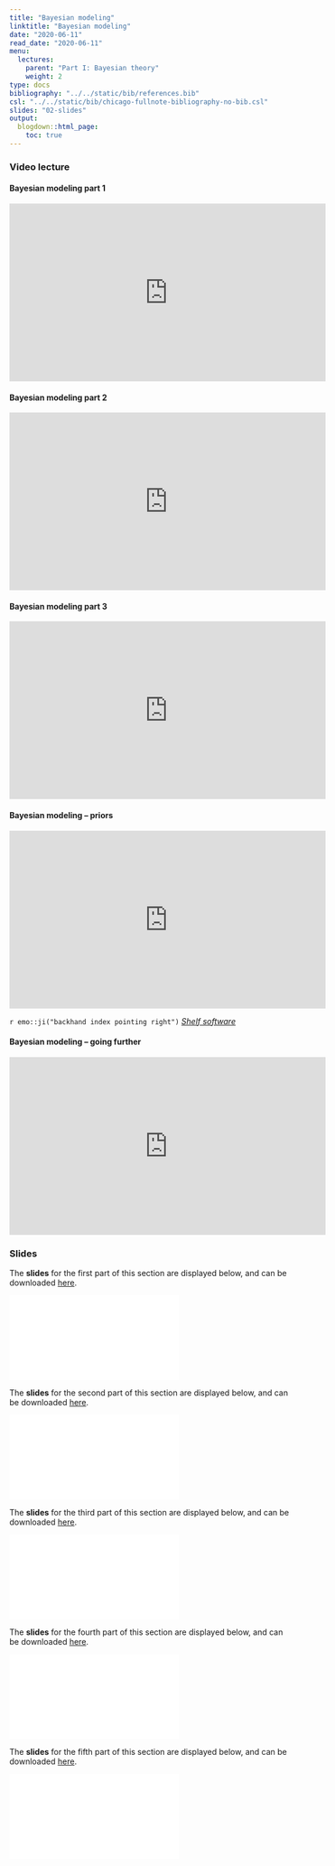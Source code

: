 ```yaml
---
title: "Bayesian modeling"
linktitle: "Bayesian modeling"
date: "2020-06-11"
read_date: "2020-06-11"
menu:
  lectures:
    parent: "Part I: Bayesian theory"
    weight: 2
type: docs
bibliography: "../../static/bib/references.bib"
csl: "../../static/bib/chicago-fullnote-bibliography-no-bib.csl"
slides: "02-slides"
output:
  blogdown::html_page:
    toc: true
---
```


### Video lecture


#### Bayesian modeling part 1
<iframe width="560" height="315" src="https://www.youtube.com/embed/8Ez-wWMohDg" frameborder="0" allow="accelerometer; autoplay; encrypted-media; gyroscope; picture-in-picture" allowfullscreen></iframe>

#### Bayesian modeling part 2
<iframe width="560" height="315" src="https://www.youtube.com/embed/Wc1bCLNA4Q8" frameborder="0" allow="accelerometer; autoplay; encrypted-media; gyroscope; picture-in-picture" allowfullscreen></iframe>


#### Bayesian modeling part 3
<iframe width="560" height="315" src="https://www.youtube.com/embed/c0yCMO-TwP0" frameborder="0" allow="accelerometer; autoplay; encrypted-media; gyroscope; picture-in-picture" allowfullscreen></iframe>


#### Bayesian modeling – priors
<iframe width="560" height="315" src="https://www.youtube.com/embed/TtGldDmOHcw" frameborder="0" allow="accelerometer; autoplay; encrypted-media; gyroscope; picture-in-picture" allowfullscreen></iframe>

`r emo::ji("backhand index pointing right")` [*Shelf software*](http://www.tonyohagan.co.ik/shelf/)

#### Bayesian modeling – going further
<iframe width="560" height="315" src="https://www.youtube.com/embed/G50sTVCdN_8" frameborder="0" allow="accelerometer; autoplay; encrypted-media; gyroscope; picture-in-picture" allowfullscreen></iframe>


### Slides

The **slides** for the first part of this section are displayed below, and can be downloaded [here](/slides/slidesModel1.pdf).

<html>
<body>
  <object data="/slides/slidesModel1.pdf##view=fit" type="application/pdf" width="420" height="237">
        <embed src="/slides/slidesModel1.pdf##view=fit" type="application/pdf"/>
  </object>
</body>
</html>


The **slides** for the second part of this section are displayed below, and can be downloaded [here](/slides/slidesModel2.pdf).

<html>
<body>
  <object data="/slides/slidesModel2.pdf##view=fit" type="application/pdf" width="420" height="237">
        <embed src="/slides/slidesModel2.pdf##view=fit" type="application/pdf"/>
  </object>
</body>
</html>




The **slides** for the third part of this section are displayed below, and can be downloaded [here](/slides/slidesModel3.pdf).

<html>
<body>
  <object data="/slides/slidesModel3.pdf##view=fit" type="application/pdf" width="420" height="237">
        <embed src="/slides/slidesModel3.pdf##view=fit" type="application/pdf"/>
  </object>
</body>
</html>



The **slides** for the fourth part of this section are displayed below, and can be downloaded [here](/slides/slidesPriors.pdf).

<html>
<body>
  <object data="/slides/slidesPriors.pdf##view=fit" type="application/pdf" width="420" height="237">
        <embed src="/slides/slidesPriors.pdf##view=fit" type="application/pdf"/>
  </object>
</body>
</html>



The **slides** for the fifth part of this section are displayed below, and can be downloaded [here](/slides/slidesGoingFurther.pdf).

<html>
<body>
  <object data="/slides/slidesGoingFurther.pdf##view=fit" type="application/pdf" width="420" height="237">
        <embed src="/slides/slidesGoingFurther.pdf##view=fit" type="application/pdf"/>
  </object>
</body>
</html>